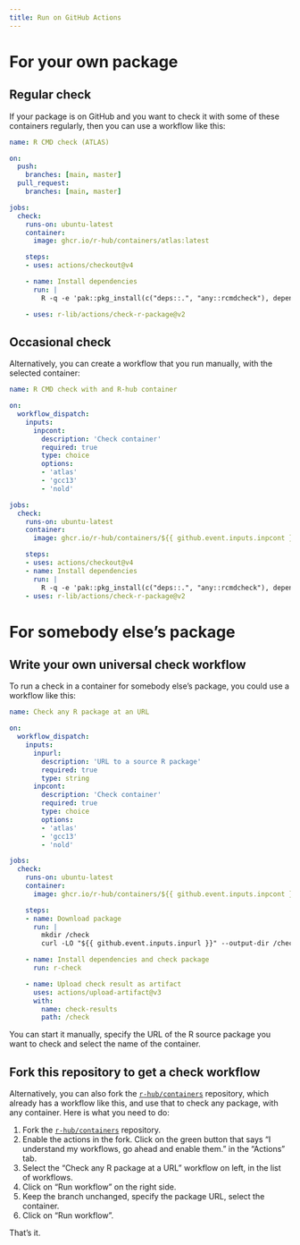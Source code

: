 ```yaml
---
title: Run on GitHub Actions
---
```


# For your own package

## Regular check

If your package is on GitHub and you want to check it with some of these
containers regularly, then you can use a workflow like this:

```yaml
name: R CMD check (ATLAS)

on:
  push:
    branches: [main, master]
  pull_request:
    branches: [main, master]

jobs:
  check:
    runs-on: ubuntu-latest
    container:
      image: ghcr.io/r-hub/containers/atlas:latest

    steps:
    - uses: actions/checkout@v4

    - name: Install dependencies
      run: |
        R -q -e 'pak::pkg_install(c("deps::.", "any::rcmdcheck"), dependencies = TRUE)'

    - uses: r-lib/actions/check-r-package@v2
```

## Occasional check

Alternatively, you can create a workflow that you run manually, with the
selected container:

```yaml
name: R CMD check with and R-hub container

on:
  workflow_dispatch:
    inputs:
      inpcont:
        description: 'Check container'
        required: true
        type: choice
        options:
        - 'atlas'
        - 'gcc13'
        - 'nold'

jobs:
  check:
    runs-on: ubuntu-latest
    container:
      image: ghcr.io/r-hub/containers/${{ github.event.inputs.inpcont }}:latest

    steps:
    - uses: actions/checkout@v4
    - name: Install dependencies
      run: |
        R -q -e 'pak::pkg_install(c("deps::.", "any::rcmdcheck"), dependencies = TRUE)'
    - uses: r-lib/actions/check-r-package@v2
```

# For somebody else's package

## Write your own universal check workflow

To run a check in a container for somebody else's package, you could use
a workflow like this:

```yaml
name: Check any R package at an URL

on:
  workflow_dispatch:
    inputs:
      inpurl:
        description: 'URL to a source R package'
        required: true
        type: string
      inpcont:
        description: 'Check container'
        required: true
        type: choice
        options:
        - 'atlas'
        - 'gcc13'
        - 'nold'

jobs:
  check:
    runs-on: ubuntu-latest
    container:
      image: ghcr.io/r-hub/containers/${{ github.event.inputs.inpcont }}:latest

    steps:
    - name: Download package
      run: |
        mkdir /check
        curl -LO "${{ github.event.inputs.inpurl }}" --output-dir /check

    - name: Install dependencies and check package
      run: r-check

    - name: Upload check result as artifact
      uses: actions/upload-artifact@v3
      with:
        name: check-results
        path: /check
```

You can start it manually, specify the URL of the R source package you
want to check and select the name of the container.

## Fork this repository to get a check workflow

Alternatively, you can also fork the
[`r-hub/containers`](https://github.com/r-hub/containers) repository,
which already has a workflow like this, and use that to check any package,
with any container. Here is what you need to do:

1. Fork the [`r-hub/containers`](https://github.com/r-hub/containers)
   repository.
2. Enable the actions in the fork. Click on the green button that says
   "I understand my workflows, go ahead and enable them." in the "Actions"
   tab.
3. Select the "Check any R package at a URL" workflow on left, in the list
   of workflows.
4. Click on "Run workflow" on the right side.
5. Keep the branch unchanged, specify the package URL, select the
   container.
6. Click on "Run workflow".

That's it.

